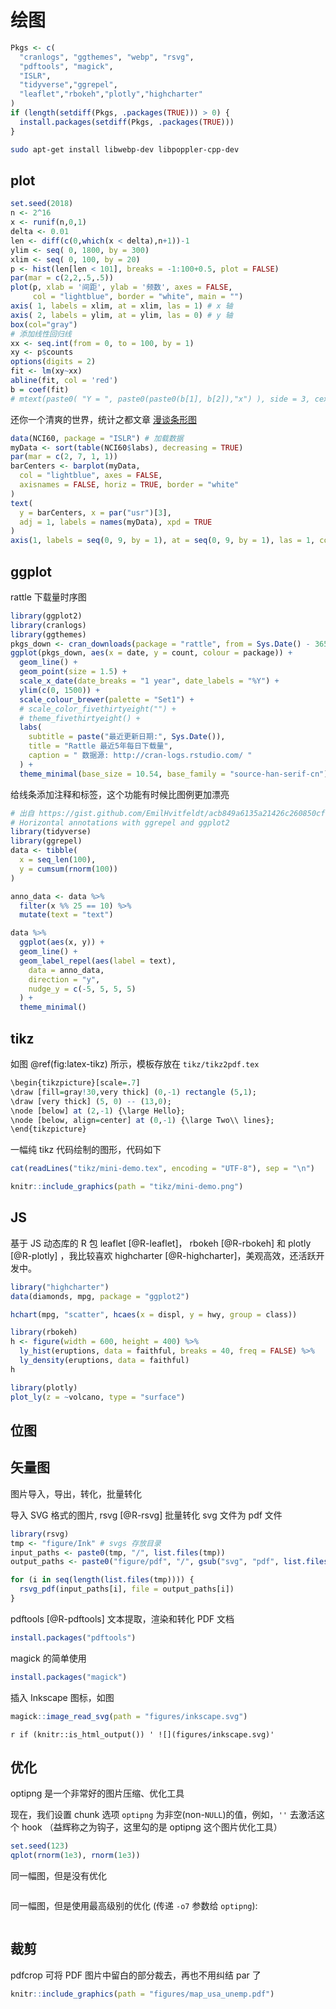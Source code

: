 # 绘图 {#plot}

```r
Pkgs <- c(
  "cranlogs", "ggthemes", "webp", "rsvg",
  "pdftools", "magick",
  "ISLR",
  "tidyverse","ggrepel",
  "leaflet","rbokeh","plotly","highcharter"
)
if (length(setdiff(Pkgs, .packages(TRUE))) > 0) {
  install.packages(setdiff(Pkgs, .packages(TRUE)))
}
```

```bash
sudo apt-get install libwebp-dev libpoppler-cpp-dev
```

## plot {#base}

```r
set.seed(2018) 
n <- 2^16
x <- runif(n,0,1)
delta <- 0.01
len <- diff(c(0,which(x < delta),n+1))-1
ylim <- seq( 0, 1800, by = 300)
xlim <- seq( 0, 100, by = 20)
p <- hist(len[len < 101], breaks = -1:100+0.5, plot = FALSE)
par(mar = c(2,2,.5,.5))
plot(p, xlab = '间距', ylab = '频数', axes = FALSE, 
     col = "lightblue", border = "white", main = "")	 
axis( 1, labels = xlim, at = xlim, las = 1) # x 轴
axis( 2, labels = ylim, at = ylim, las = 0) # y 轴
box(col="gray")
# 添加线性回归线
xx <- seq.int(from = 0, to = 100, by = 1)
xy <- p$counts
options(digits = 2)
fit <- lm(xy~xx)
abline(fit, col = 'red')
b = coef(fit)
# mtext(paste0( "Y = ", paste0(paste0(b[1], b[2]),"x") ), side = 3, cex = 2)
```

还你一个清爽的世界，统计之都文章 [漫谈条形图](https://cosx.org/2017/10/discussion-about-bar-graph/)

```r
data(NCI60, package = "ISLR") # 加载数据
myData <- sort(table(NCI60$labs), decreasing = TRUE)
par(mar = c(2, 7, 1, 1))
barCenters <- barplot(myData,
  col = "lightblue", axes = FALSE,
  axisnames = FALSE, horiz = TRUE, border = "white"
)
text(
  y = barCenters, x = par("usr")[3],
  adj = 1, labels = names(myData), xpd = TRUE
)
axis(1, labels = seq(0, 9, by = 1), at = seq(0, 9, by = 1), las = 1, col = "gray")
```


## ggplot {#ggplot}

rattle 下载量时序图

```r
library(ggplot2)
library(cranlogs)
library(ggthemes)
pkgs_down <- cran_downloads(package = "rattle", from = Sys.Date() - 365 * 5, to = Sys.Date())
ggplot(pkgs_down, aes(x = date, y = count, colour = package)) +
  geom_line() +
  geom_point(size = 1.5) +
  scale_x_date(date_breaks = "1 year", date_labels = "%Y") +
  ylim(c(0, 1500)) +
  scale_colour_brewer(palette = "Set1") +
  # scale_color_fivethirtyeight("") +
  # theme_fivethirtyeight() +
  labs(
    subtitle = paste("最近更新日期:", Sys.Date()),
    title = "Rattle 最近5年每日下载量",
    caption = " 数据源: http://cran-logs.rstudio.com/ "
  ) +
  theme_minimal(base_size = 10.54, base_family = "source-han-serif-cn")
```

给线条添加注释和标签，这个功能有时候比图例更加漂亮

```r
# 出自 https://gist.github.com/EmilHvitfeldt/acb849a6135a21426c260850cf0f461b
# Horizontal annotations with ggrepel and ggplot2
library(tidyverse)
library(ggrepel)
data <- tibble(
  x = seq_len(100),
  y = cumsum(rnorm(100))
)

anno_data <- data %>%
  filter(x %% 25 == 10) %>%
  mutate(text = "text")

data %>%
  ggplot(aes(x, y)) +
  geom_line() +
  geom_label_repel(aes(label = text),
    data = anno_data,
    direction = "y",
    nudge_y = c(-5, 5, 5, 5)
  ) +
  theme_minimal()
```



## tikz {#tikz}

如图 \@ref(fig:latex-tikz) 所示，模板存放在 `tikz/tikz2pdf.tex`

```r
\begin{tikzpicture}[scale=.7]
\draw [fill=gray!30,very thick] (0,-1) rectangle (5,1);
\draw [very thick] (5, 0) -- (13,0);
\node [below] at (2,-1) {\large Hello};
\node [below, align=center] at (0,-1) {\large Two\\ lines};
\end{tikzpicture}
```

一幅纯 tikz 代码绘制的图形，代码如下

```r
cat(readLines("tikz/mini-demo.tex", encoding = "UTF-8"), sep = "\n")
```

```r
knitr::include_graphics(path = "tikz/mini-demo.png")
```


## JS

基于 JS 动态库的 R 包 leaflet [@R-leaflet]， rbokeh [@R-rbokeh] 和 plotly [@R-plotly] ，我比较喜欢 highcharter [@R-highcharter]，美观高效，还活跃开发中。

```r
library("highcharter")
data(diamonds, mpg, package = "ggplot2")

hchart(mpg, "scatter", hcaes(x = displ, y = hwy, group = class))
```


```r
library(rbokeh)
h <- figure(width = 600, height = 400) %>%
  ly_hist(eruptions, data = faithful, breaks = 40, freq = FALSE) %>%
  ly_density(eruptions, data = faithful)
h
```


```r
library(plotly)
plot_ly(z = ~volcano, type = "surface")
```



## 位图


## 矢量图

图片导入，导出，转化，批量转化

导入 SVG 格式的图片, rsvg [@R-rsvg] 批量转化 svg 文件为 pdf 文件

```r
library(rsvg)
tmp <- "figure/Ink" # svgs 存放目录
input_paths <- paste0(tmp, "/", list.files(tmp))
output_paths <- paste0("figure/pdf", "/", gsub("svg", "pdf", list.files(tmp)))

for (i in seq(length(list.files(tmp)))) {
  rsvg_pdf(input_paths[i], file = output_paths[i])
}
```

pdftools [@R-pdftools] 文本提取，渲染和转化 PDF 文档

```r
install.packages("pdftools")
```


magick 的简单使用

```r
install.packages("magick")
```

插入 Inkscape 图标，如图

```r
magick::image_read_svg(path = "figures/inkscape.svg")
```

`r if (knitr::is_html_output()) '
![](figures/inkscape.svg)'
`


## 优化

optipng 是一个非常好的图片压缩、优化工具

现在，我们设置 chunk 选项 `optipng` 为非空(non-`NULL`)的值，例如，`''` 去激活这个 hook （益辉称之为钩子，这里勾的是 optipng 这个图片优化工具）

```r
set.seed(123)
qplot(rnorm(1e3), rnorm(1e3))
```

同一幅图，但是没有优化

```r
```

同一幅图，但是使用最高级别的优化 (传递 `-o7` 参数给 `optipng`):

```r
```

## 裁剪

pdfcrop 可将 PDF 图片中留白的部分裁去，再也不用纠结 par 了

```r
knitr::include_graphics(path = "figures/map_usa_unemp.pdf")
```
